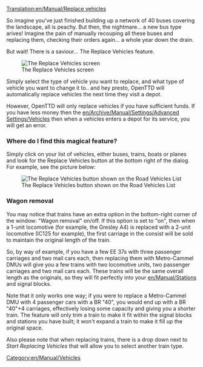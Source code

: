 [[Translation:en/Manual/Replace vehicles]]
{{en/Manual/Tutorial/Navigation}}
{{en/Expand|Updates - The access to replace vehicles has changed & couple of features from other windows/menus left out}}

[[Category:en/Manual/Vehicles]]

So imagine you've just finished building up a network of 40 buses covering the landscape, all is peachy. But then, the nightmare... a new bus type arives! Imagine the pain of manually recouping all these buses and replacing them, checking their orders again... a whole year down the drain.

But wait! There is a saviour... The Replace Vehicles feature.

[[File:en/Wiki replace vehicles.png|frame|center|The Replace Vehicles screen]]

Simply select the type of vehicle you want to replace, and what type of vehicle you want to change it to.. and hey presto, OpenTTD will automatically replace vehicles the next time they visit a depot.

However, OpenTTD will only replace vehicles if you have sufficient funds. If you have less money then the [[en/Archive/Manual/Settings/Advanced Settings/Vehicles]] then when a vehicles enters a depot for its service, you will get an error.
{{en/Note|Currently if you have "Disable servicing when breakdowns set to none" on and breakdowns off, your vehicles will not go to a depot and therefore will NOT be replaced.}}

===Where do I find this magical feature?===
Simply click on your list of vehicles, either buses, trains, boats or planes and look for the Replace Vehicles button at the bottom right of the dialog. For example, see the picture below:

[[File:en/Wiki vechicles replace list.png|frame|center|The Replace Vehicles button shown on the Road Vehicles List]]

===Wagon removal===

You may notice that trains have an extra option in the bottom-right corner of the window: "Wagon removal" on/off. If this option is set to "on", then when a 1-unit locomotive (for example, the Gresley A4) is replaced with a 2-unit locomotive (IC125 for example), the first carriage in the consist will be sold to maintain the original length of the train. 

So, by way of example, if you have a few EE 37s with three passenger carriages and two mail cars each, then replacing them with Metro-Cammel DMUs will give you a few trains with two locomotive units, two passenger carriages and two mail cars each. These trains will be the same overall length as the originals, so they will fit perfectly into your [[en/Manual/Stations]] and signal blocks.

Note that it only works one way; if you were to replace a Metro-Cammel DMU with 4 passenger cars with a BR "40", you would end up with a BR "40"+4 carriages, effectively losing some capacity and giving you a shorter train. The feature will only trim a train to make it fit within the signal blocks and stations you have built; it won't expand a train to make it fill up the original space.

Also please note that when replacing trains, there is a drop down next to ''Start Replacing Vehicles'' that will allow you to select another train type.
